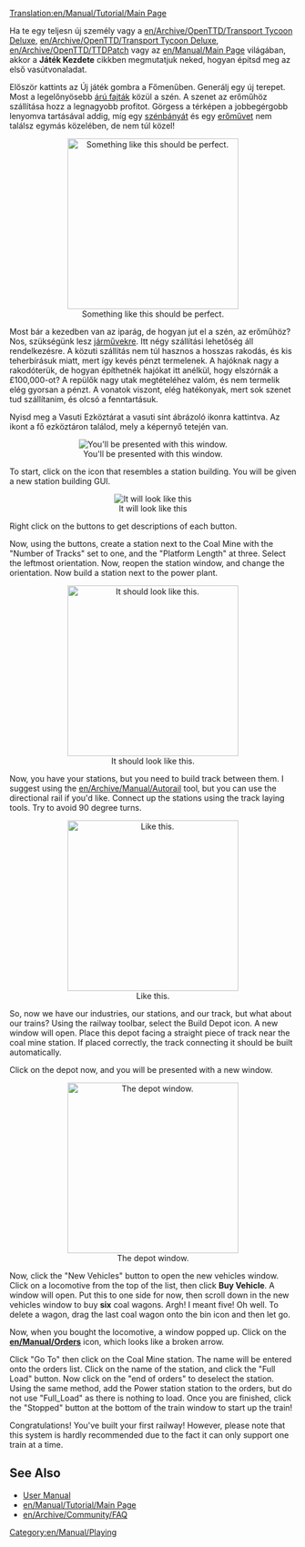 [[Translation:en/Manual/Tutorial/Main Page]]
{{en/Oktatás}}

Ha te egy teljesn új személy vagy a [[en/Archive/OpenTTD/Transport Tycoon Deluxe]], [[en/Archive/OpenTTD/Transport Tycoon Deluxe]], [[en/Archive/OpenTTD/TTDPatch]] vagy az [[en/Manual/Main Page]] világában, akkor a '''Játék Kezdete''' cikkben megmutatjuk neked, hogyan építsd meg az első vasútvonaladat.

Először kattints az Új játék gombra a Főmenűben. Generálj egy új terepet. Most a legelőnyösebb [[en/Terhek|árú fajták]] közül a szén. A szenet az erőműhöz szállítása hozz a legnagyobb profitot. Görgess a térképen a jobbegérgobb lenyomva tartásával addig, míg egy [[en/Szénbánya|szénbányát]] és egy [[en/Erőmű|erőművet]] nem találsz egymás közelében, de nem túl közel!

<center>[[File:en/Manual/Tutorial/Tutorial1.png|thumb|300px|center|Something like this should be perfect.]]</center>

Most bár a kezedben van az iparág, de hogyan jut el a szén, az erőműhöz? Nos, szükségünk lesz [[en/Járművek|járművekre]]. Itt négy szállítási lehetőség áll rendelkezésre. A közuti szállítás nem túl hasznos a hosszas rakodás, és kis teherbírásuk miatt, mert így kevés pénzt termelenek. A hajóknak nagy a rakodóterük, de hogyan építhetnék hajókat itt anélkül, hogy elszórnák a £100,000-ot? A repülők nagy utak megtételéhez valóm, és nem termelik elég gyorsan a pénzt. A vonatok viszont, elég hatékonyak, mert sok szenet tud szállítanim, és olcsó a fenntartásuk.

Nyisd meg a Vasuti Ezköztárat a vasuti sínt ábrázoló ikonra kattintva. Az ikont a fő ezköztáron találod, mely a képernyő tetején van.
<center>[[File:en/Manual/Railroad Construction.png|center|You'll be presented with this window.]]</center>


To start, click on the icon that resembles a station building. You will be given a new station building GUI.
<center>[[File:en/Manual/Stationgui.png|center|frame|It will look like this]]</center>

Right click on the buttons to get descriptions of each button.

Now, using the buttons, create a station next to the Coal Mine with the "Number of Tracks" set to one, and the "Platform Length" at three. Select the leftmost orientation. Now, reopen the station window, and change the orientation. Now build a station next to the power plant.

<center>[[File:en/Manual/Tutorial/Tutorial2.png|thumb|300px|center|It should look like this.]]</center>

Now, you have your stations, but you need to build track between them. I suggest using the [[en/Archive/Manual/Autorail]] tool, but you can use the directional rail if you'd like. Connect up the stations using the track laying tools. Try to avoid 90 degree turns.

<center>[[File:en/Manual/Tutorial/Tutorial3.png|thumb|300px|center|Like this.]]</center>

So, now we have our industries, our stations, and our track, but what about our trains? Using the railway toolbar, select the Build Depot icon. A new window will open. Place this depot facing a straight piece of track near the coal mine station. If placed correctly, the track connecting it should be built automatically.

Click on the depot now, and you will be presented with a new window.

<center>[[File:en/Manual/Tutorial/Tutorial4.png|thumb|300px|center|The depot window.]]</center>

Now, click the "New Vehicles" button to open the new vehicles window. Click on a locomotive from the top of the list, then click '''Buy Vehicle'''. A window will open. Put this to one side for now, then scroll down in the new vehicles window to buy '''six''' coal wagons. Argh! I meant five! Oh well. To delete a wagon, drag the last coal wagon onto the bin icon and then let go. 

Now, when you bought the locomotive, a window popped up. Click on the '''[[en/Manual/Orders]]''' icon, which looks like a broken arrow.

Click "Go To" then click on the Coal Mine station. The name will be entered onto the orders list. Click on the name of the station, and click the "Full Load" button. Now click on the "end of orders" to deselect the station. Using the same method, add the Power station station to the orders, but do not use "Full_Load" as there is nothing to load. Once you are finished, click the "Stopped" button at the bottom of the train window to start up the train!

Congratulations! You've built your first railway! However, please note that this system is hardly recommended due to the fact it can only support one train at a time.

==See Also==
*[[en/Manual/Main Page|User Manual]]
*[[en/Manual/Tutorial/Main Page]]
*[[en/Archive/Community/FAQ]]

[[Category:en/Manual/Playing]]